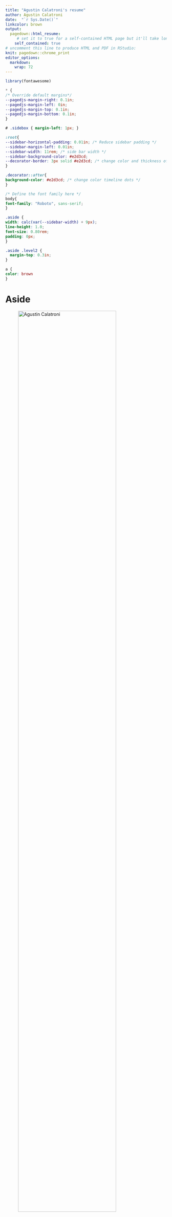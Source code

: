 ---
title: "Agustin Calatroni's resume"
author: Agustin Calatroni
date:  "`r Sys.Date()`"
linkcolor: brown
output:
  pagedown::html_resume:
     # set it to true for a self-contained HTML page but it'll take longer to render
    self_contained: true
# uncomment this line to produce HTML and PDF in RStudio:
knit: pagedown::chrome_print
editor_options: 
  markdown: 
    wrap: 72
---

```{r echo=FALSE, warning=FALSE}
library(fontawesome)
```

```{css, echo = FALSE}
* {
/* Override default margins*/
--pagedjs-margin-right: 0.1in;
--pagedjs-margin-left: 0in;
--pagedjs-margin-top: 0.1in;
--pagedjs-margin-bottom: 0.1in;
}

# .sidebox { margin-left: 1px; }

:root{
--sidebar-horizontal-padding: 0.01in; /* Reduce sidebar padding */
--sidebar-margin-left: 0.01in;
--sidebar-width: 11rem; /* side bar width */
--sidebar-background-color: #e2d3cd;
--decorator-border: 3px solid #e2d3cd; /* change color and thickness of timeline */
}

.decorator::after{
background-color: #e2d3cd; /* change color timeline dots */
}

/* Define the font family here */
body{
font-family: "Roboto", sans-serif;
}

.aside {
width: calc(var(--sidebar-width) + 9px);
line-height: 1.0;
font-size: 0.80rem;
padding: 0px;
}

.aside .level2 {
  margin-top: 0.3in;
}

a {
color: brown
}
```

# Aside

![Agustin Calatroni](Agustin_Calatroni_photo.png){width="85%"}

## **Contact Info** {#contact}

-   <i class="fa fa-envelope"></i>  [acalatroni@gmail.com](mailto:acalatroni@gmail.com){.email}
-   <i class="fa fa-github"></i>    [agstn](https://github.com/agstn)
-   <i class="fa fa-twitter"></i>   [\@acalatr](https://twitter.com/acalatr)
-   <i class="fa fa-linkedin"></i>  [Agustin Calatroni](https://www.linkedin.com/in/agustin-calatroni-41280b132/)
-   <i class="fa fa-phone"></i>     (858) 754-8842
-   <i class="fa fa-building"></i>  San Diego, California

      
![California](https://raw.githubusercontent.com/CivilServiceUSA/us-states/master/images/maps/california-small.png){width="50%"}

## <small>**Statistical Skills**</small> {#stat_skills}

|                           |
|---------------------------|
| Linear (Mixed) Models     |
| Additive (Mixed) Models   |
| Prediction Models         |
| Latent Class Models       |
| Visualization             |
| Study/Patients Dashboards |
| Clinical Trial Design     |

## <small>**Software**</small> {#software_skills}

|             |
|-------------|
| R & RStudio |
| SAS         |
| H2O.ai (ML) |
| HTML/CSS    |

## <small>**Statistical Societies**</small> {#prof_soc}

|                                                                           |
|------------------------------------------------------------------------|
| [American Statistical Association](https://www.amstat.org/)               |
| [Statisticians in the Pharmaceutical Industry (PSI)](https://psiweb.org/) |

## <small>**Therapeutic Areas**</small> {#therapeutic_skills}

|                |
|----------------|
| Asthma         |
| Atopic Dermatitis |
| Food Allergy   |
| Hematology     |
| Immunology     |
| Microbiome     |

# Main

## Agustin Calatroni {#title}

<font size="2px">
Highly accomplished and driven statistician with over 20 years of industry experience and superior analytical and problem-solving skills. Possesses a broad knowledge of statistical techniques for various types of clinical trial study design and research projects. Excels in the design, implementation, analysis, and reporting of randomized, observational, and mechanistic clinical trial studies in a variety of therapeutic areas. Stays abreast of new developments in statistics and understands that communication and collaboration are key to delivering quality products. Currently serves as **Senior Director, Biostatistics** for several NIAID/DAIT Statistical Clinical Coordinating Centers. Provides statistical consulting on complex and novel statistical methodologies both in-house and with external clients.
</font>

## Professional Experience {data-icon="suitcase"}

### Senior Director, Biostatistics

Rho, Inc

Durham, NC <br>    San Diego, CA

Present - 2005

-   2011 - 2020 &nbsp;&nbsp; Principal Statistical Scientist
-   2006 - 2011 &nbsp;&nbsp; Senior Statistician
-   2005 - 2006 &nbsp;&nbsp; Statistician

Serves as the lead study statistician for multiple federally funded
studies including complex, multi-center, multi-stage study designs.
Advises external study team and educates internal statistical team on
advanced statistical topics. Collaborates on large study teams with
federal sponsors, pharmaceutical partners, and independent academic
centers. Mentors statisticians throughout the company

### Statistican

Center for Human Growth and Development <br> Univerity of Michigan

Ann Arbor, MI

2005 - 2002

Served as statistician on a six universities multi-species research
project on the brain and behavior in early iron deficiency

### Computer Support Specialist

SMT (SportsMEDIA Technology)

Durham, NC

2002 - 1996

Produced graphics, statistics and video enhancement software for live
television sports broadcast networks <br> <i class="fa fa-award"></i>
2000 EMMY winner *ESPN Speedworld NASCAR coverage*

## Education {data-icon="graduation-cap"}

### North Carolina State University

Master of Science in Statistics

Raleigh, NC
<img src="https://hatscripts.github.io/circle-flags/flags/us.svg" width="18" align="center" valign="center"/>

2002 - 2000

<i class="fa fa-medal"></i> Mu Sigma Rho Honors Society

### Université Paris I - Panthéon-Sorbonne

Masters en Sciences Économiques

Paris, FR
<img src="https://hatscripts.github.io/circle-flags/flags/fr.svg" width="18" align="center" valign="center"/>

1996 - 1995

<i class="fa fa-medal"></i> Summa cum laude

### Erasmus School of Economics

Summer School in Econometrics and Statistics

Rotterdam, NL
<img src="https://hatscripts.github.io/circle-flags/flags/nl.svg" width="18" align="center" valign="center"/>

1995

### Université d'Aix-Marseille III

Maîtrise en Sciences Économiques

Aix-en-Provence, FR
<img src="https://hatscripts.github.io/circle-flags/flags/fr.svg" width="18" align="center" valign="center"/>

1995 - 1991

<i class="fa fa-medal"></i> Summa cum laude

### Lycée Franco-Argentin Jean Mermoz

Baccalauréat en Sciences Économiques

Buenos Aires, AR
<img src="https://hatscripts.github.io/circle-flags/flags/ar.svg" width="18" align="center" valign="center"/>

1991 - 1988

## Extracurricular Activities {data-icon="leanpub"}

### [Wonderful Wednesday (WW) Challenge](https://www.psiweb.org/sigs-special-interest-groups/visualisation/welcome-to-wonderful-wednesdays)

Statisticians in the Pharmaceutical Industry (PSI) Visualization Special
Interest Group (VIS SIG)

N/A

2022 - 2020

<i class="fa fa-github"></i>  
<a href="https://github.com/agstn/WW">Visualizations and Dashboards
Contributions </a> <br> <i class="fa fa-youtube"></i>   [Visualization
of multiple endpoints over
times](https://www.psiweb.org/vod/item/psi-vissig-wonderful-wednesday-16-multiple-endpoints-in-vasculitis#video_567535951)
<br> <i class="fa fa-microphone"></i>    [Interviewed for the Effective
Statistician podcast](https://theeffectivestatistician.com/how-augustin-calatroni-leveraged-the-wonderful-wednesday-webinars-to-create-better-data-visualisations/)

<!-- ::: aside -->
<!-- <i class="far fa-chart-bar"></i> Our industry is data-driven. Every -->
<!-- phase of clinical studies requires collecting, monitoring, analyzing, -->
<!-- and reporting data. While each of these steps is equally important, -->
<!-- reporting is arguably the most impactful step. Indeed, in the reporting -->
<!-- phase, key decision-makers will interpret and conclude. As part of the -->
<!-- Center for Applied Data Visualization, I have been researching and -->
<!-- promoting the best practices and tools for visualizing and reporting -->
<!-- data. As such, I have developed dozens of novel graphics for both static -->
<!-- reports and interactive web-based use.[Examples of data visualization -->
<!-- and statistical graphics](http://graphics.rhoworld.com/) -->
<!-- ::: -->

::: aside
<i class="far fa-chart-bar"></i> 
I have a passion for statistics and data communication, insomuch that I often practice it as an extracurricular activity.  For almost a decade, I have been an Industry mentor for the Statistical and Applied Mathematical Sciences Institute (SAMSI) Industrial Math/Stat Modeling Workshop (IMSM). There I mentored graduate students in mathematics, statistics, and computational science to challenging and exciting real-world problems arising in our industry. Furthermore, I have openly contributed to the advancement of data communication, through the application of novel tables, graphics & interactive dashboards for clinical trials data standards. These contributions have gained recognition both internally and externally. [Examples of data visualization and statistical graphics](http://graphics.rhoworld.com/)
:::

### <i class="fas fa-award"></i> [RStudio Table Contest- Honorable Mention](https://www.rstudio.com/blog/winners-of-the-2021-table-contest/)

<!-- [Describer: An Interactive Table Interface for Data Summaries](https://github.com/agstn/describer) -->

<i class="fa fa-github"></i>
<a href="https://github.com/agstn/describer">Describer: An Interactive
Table Interface for Data Summaries </a>

N/A

2021

### <i class="fas fa-award"></i> [RStudio Table Contest- Honorable Mention](https://www.rstudio.com/blog/winners-of-the-2020-rstudio-table-contest/)

<!-- [The Big Mac Index Table](https://github.com/agstn/RStudio_table_contest_2020) -->

<i class="fa fa-github"></i>
<a href="https://github.com/agstn/RStudio_table_contest_2020">The Big
Mac Index Tables </a>

N/A

2020

### [Industry Mentor](https://stattrak.amstat.org/2012/01/31/imsmworkshop/)
<!-- (https://www.samsi.info/imsm-history-and-past-workshops/) -->

The Statistical and Applied Mathematical Sciences Institute (SAMSI)
Industrial Math/Stat Modeling Workshop (IMSM)

N/A

2020 - 2011

Objective is to expose graduate students in mathematics, statistics, and computational science to challenging and exciting real-world problems arising
in industrial and government laboratory research.
<br>
<i class="fa fa-rss"></i>   [Rho Participates in Graduate Student
Workshop for the 8th Consecutive
Time](https://www.rhoworld.com/rho-participates-in-innovative-graduate-student-workshop-for-the-8th-consecutive-tim)\
<i class="fa fa-youtube"></i>   [2019 Continuous glucose monitors (CGMs)
w/ Functional Data
Analysis](https://www.youtube.com/watch?v=qpYHtXH82Ws&ab_channel=SAMSIInstitute)

### [AstraZeneca-Sanger Drug Combination Prediction DREAM Challenge](https://www.synapse.org/#!Synapse:syn4231880/wiki/235645)

Advancing Cancer Treatment with Artificial Intelligence

N/A

2015

Open innovation competition hosted by Sage Bionetworks using
crowdsourcing to identify new solutions to pressing pharmaceutical
research and development challenges <i class="fas fa-award"></i> Rho
Innovation Award

## Selected Presentations {data-icon="chalkboard-teacher"}

### [Interactive dashboards without Shiny](https://agstn.github.io/UseR2022_dashboards/UseR2022_dashboards.html#/title-slide)

UseR conference <a href="https://github.com/agstn/UseR2022_dashboards">
<i class="fa fa-github fa-lg"></i></a>

Virtual

2022

### [Visualization of The Museum of Modern Art (MoMA) Collection](https://agstn.github.io/moma_trelliscopejs/app/)

Scalable, flexible, interactive approach to visualizing data
<a href="https://github.com/agstn/moma_trelliscopejs">
<i class="fa fa-github fa-lg"></i></a>

Blog

2018

### [AAAAI NHLBI & NIAID Invited Course Faculty](https://aaaai.confex.com/aaaai/2017/webprogram/Session7669.html)

Clinical Trial Designs to Predict Asthma Exacerbations

Atlanta, GA

2017

### [Model Ensembles Using Cross Validation](https://github.com/agstn/useR16_ensemble/blob/master/Poster/Poster_useR2016.pdf)

UseR conference <a href="https://github.com/agstn/useR16_ensemble">
<i class="fa fa-github fa-lg"></i></a>

Palo Alto, CA

2016

### [AAAAI/NIEHS Invited Course Faculty](https://aaaai.confex.com/aaaai/2014/webprogram/Session2703.html)

NHANES: Getting to Grips with the Big Data

San Diego, CA

2014

### <i class="fab fa-youtube"></i> [Rho Wide Corporate Training](https://www.youtube.com/watch?v=a9RTHU-0qTY&t=7s&ab_channel=RhoInc1984)

Visualizing Multivariate Data ↺ Information Into Understanding

Chapel Hill, NC

2013

<i class="fa fa-award"></i> Rho Presidential Award for *Outstanding
Innovation for statistical visualization*

### [Correlation with Left Censored and Repeated Measures Data](https://rhoinc.github.io/publication-library/pubs/JSM2008_Calatroni.pdf)

Joint Statistical Meetings

Denver, CO

2008

## Selected Publications [<sub><small>**Full List**</small></sub>](https://pubmed.ncbi.nlm.nih.gov/?term=agustin+Calatroni%5BAuthor%5D&show_snippets=off&sort=date&size=200){data-icon="book"}

### [Mepolizumab for Urban Children with Exacerbation-Prone Eosinophilic Asthma: A Randomised Controlled Trial](https://clinicaltrials.gov/ct2/show/NCT03292588)

The Lancet [in press]

N/A

2022

### [Risk factors for SARS-CoV-2 infection and transmission in households w/ children w/ asthma and allergy: A prospective surveillance study](https://pubmed.ncbi.nlm.nih.gov/35660376/)

Journal of Allergy and Clinical Immunology

N/A

2022

### [Development of a human skin commensal microbe for bacteriotherapy of atopic dermatitis and use in a phase 1 randomized clinical trial](https://pubmed.ncbi.nlm.nih.gov/33619370/)

Nature Medicine

N/A

2021

### [Distinct nasal airway bacterial microbiotas differentially relate to exacerbation in pediatric patients with asthma](https://pubmed.ncbi.nlm.nih.gov/31201890)

Journal of Allergy and Clinical Immunology

N/A

2019

### [The nonlesional skin surface distinguishes atopic dermatitis with food allergy as a unique endotype](https://pubmed.ncbi.nlm.nih.gov/30787169)

Science Translational Medicine

N/A

2019

### [Longitudinal Phenotypes of Respiratory Health in a High-Risk Urban Birth Cohort](https://pubmed.ncbi.nlm.nih.gov/30079758)

American Journal of Respiratory and Critical Care Medicine

N/A

2019

### [Early decrease in basophil sensitivity to Ara h 2 precedes sustained unresponsiveness after peanut oral immunotherapy](https://pubmed.ncbi.nlm.nih.gov/31377342)

Journal of Allergy and Clinical Immunology

N/A

2019

<i class="fab fa-youtube"></i> [The Application of Data Driven
Approaches to Flow
Cytometric](https://www.youtube.com/watch?v=I4g2PoINxkY&ab_channel=BuhlmannDiagnostics)

### [The association of allergic sensitization patterns in early childhood with disease manifestations and immunological reactivity at 10 years](https://pubmed.ncbi.nlm.nih.gov/31046157)

Clinical & Experimental Allergy

N/A

2019

### [A computerized decision support tool to implement asthma guidelines for children and adolescents](https://pubmed.ncbi.nlm.nih.gov/30529451)

The Journal of Allergy and Clinical Immunology: In Practice

N/A

2019

<i class="fab fa-github"></i>
<a href="https://rhoinc.github.io/asthma-control-graphic/"> Interactive
figure lets users explore the data </a>

### [Early-life home environment and risk of asthma among inner-city children](https://pubmed.ncbi.nlm.nih.gov/28939248)

Journal of Allergy and Clinical Immunology

N/A

2018

### [Effects of Omalizumab on Rhinovirus Infections, Illnesses, and Exacerbations of Asthma](https://pubmed.ncbi.nlm.nih.gov/28608756)

American Journal of Respiratory and Critical Care Medicine

N/A

2017

### [Graphic depiction of bioinformatics data](https://pubmed.ncbi.nlm.nih.gov/28647586)

Journal of Allergy and Clinical Immunology

N/A

2017

<i class="fab fa-github"></i>
<a href="https://github.com/RhoInc/jaci-bioinformaticsgraphics">Source
code, data and results for all figures</a>

### [Can we predict fall asthma exacerbations? Validation of the seasonal asthma exacerbation index](https://pubmed.ncbi.nlm.nih.gov/28238748)

Journal of Allergy and Clinical Immunology

N/A

2017

### [Minimally important differences and risk levels for the Composite Asthma Severity Index](https://pubmed.ncbi.nlm.nih.gov/27744028)

Journal of Allergy and Clinical Immunology

N/A

2017

<i class="fab fa-github"></i>
<a href="https://github.com/RhoInc/CASI_MID"> Simulation material for
the Composite Asthma Severity Index (CASI) </a>

### [Preseasonal treatment with either omalizumab or an inhaled corticosteroid boost to prevent fall asthma exacerbations](https://pubmed.ncbi.nlm.nih.gov/26518090)

Journal of Allergy and Clinical Immunology

N/A

2015

### [Randomized trial of omalizumab (anti-IgE) for asthma in inner-city children](https://pubmed.ncbi.nlm.nih.gov/21410369)

New England Journal of Medicine

N/A

2011

<i class="fab fa-github"></i>
<a href="https://github.com/RhoInc/GAMMapp">GAMMapp : a Shiny app for
exploring longitudinal and seasonal data</a>

#  {.aside}

<br> <br> <i class="fas fa-edit"></i> Together as a team of
investigators, we are motivated by discovery and results to improve
health, extend life, and enhance the quality of life. We achieve this by
helping our industry, federal, and academic clients run clinical and
epidemiological studies, while also guiding them through complex and
novel statistical methodology in manuscript writing and presentations.
<br>

As the Senior Director of Biostatistics for the following
Statistical and Clinical Coordinating Centers:

|                                                                                                                                                                         |
|------------------------------------------------------------------------|
| [Inner-City Asthma Consortium (ICAC)](https://www.niaid.nih.gov/clinical-trials/inner-city-asthma-consortium)                                                           |
| [Childhood Asthma Clinical Research Network (CAUSE)](https://www.nih.gov/news-events/news-releases/nih-establishes-new-childhood-asthma-clinical-research-network)      |
| [Atopic Dermatitis Research Network (ADRN)](https://www.niaid.nih.gov/research/atopic-dermatitis-research-network)                                                      |
| [Immune Tolerance Network (ITN)](https://www.niaid.nih.gov/research/immune-tolerance-network)                                                                           |
| [Consortium of Food Allergy Research (CoFAR)](https://www.niaid.nih.gov/research/consortium-food-allergy-research)                                                      |
| [Human Epidemiology and Response to SARS-CoV-2 (HEROS)](https://www.niaid.nih.gov/news-events/study-determine-incidence-novel-coronavirus-infection-us-children-begins) |

I provide statistical expertise and scientific leadership in developing
clinical trials to investigate asthma, allergen immunotherapy, and
environmental exposure interventions and their roles in allergy and
asthma using both translational research methodologies as well as the
analysis of omics data.

<!-- ![WordCloud](./PubMed/wordcloud_HD.png){width="100%"} -->
